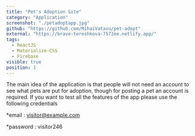 ```yaml
---
title: "Pet's Adoption Site"
category: "Application"
screenshot: "./petadoptapp.jpg"
github: "https://github.com/MihaiVatavu/pet-adopt"
external: "https://brave-tereshkova-7572ee.netlify.app/"
tags:
  - ReactJS
  - Materialize-CSS
  - Firebase
visible: true
position: 1
---
```


The main idea of the application is that people will not need an account to see what pets are put for adoption, though for posting a pet an account is required.
If you want to test all the features of the app please use the following credentials

\*email : visitor@example.com

\*password : visitor246
